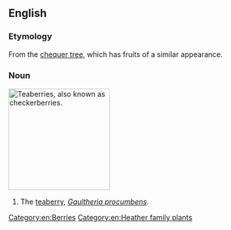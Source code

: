 ==English==

===Etymology===
From the [[chequer tree]], which has fruits of a similar appearance.

===Noun===
{{wikipedia}}
[[Image:Gaultheria procumbens.JPG|thumb|right|200px|Teaberries, also known as checkerberries.]]
{{en-noun}}
# The [[teaberry]], ''[[Gaultheria procumbens]]''.
[[Category:en:Berries]]
[[Category:en:Heather family plants]]